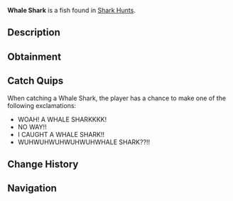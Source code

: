 {{FishInfobox
|image          = Whale Shark.png
|rarity         = Mythical
|sea            = First Sea
|location       = [[Ocean]]
|sublocation    = Shark Hunt
|sources        = Fishing Rod
|radar_location = 
|prog_speed     = -70
|xp             = 3000
|weather        = Clear
|time           = Day
|season         = Summer, Autumn
|bait           = Shrimp
|base_weight    = 10000
|base_value     = 6500
|weight_range   = 2000
|base_chance    = 0.01
|base_resil     = 50
}}
'''Whale Shark''' is a {{Rarity|Mythical}} fish found in [[Shark Hunt]]s.

== Description ==
{{Description|Whale Sharks are large but friendly sharks, as opposed to other sharks found in the Ocean. They are most active during the day, where they swim around in search of small organisms to eat. Despite being playful and harmless, they will still put up quite a hefty fight when hooked.|Bestiary Entry}}

== Obtainment ==
{{Description|Only rarely spotted in the oceans during a Shark Hunt near the Desolate Deep.|Bestiary Hint}}
{{Fish Availability|
Shark Hunt/Whale Shark
|top_rods      = 
Great Rod of Oscar\59348.74\354047.79;
Astralhook Rod\54871.14\368706.54;
Ethereal Prism Rod\54173.64\360949.34;
Leviathan's Fang Rod\53558.34\444379.59;
Seraphic Rod\52482.37\375500.39;
Destiny Rod\43085.45\301286.17;
Heaven's Rod\38539.11\321626.79;
Azure Of Lagoon\48626.43\388785.34;
Fang of the Eclipse\45842.51\377951.09;
No-Life Rod\50193.58\376290.49;
Friendly Rod\45555.25\345255.89;
Challenger's Rod\49689.01\371425.12;
Rod Of The Forgotten Fang\47885.25\358104.95;
Rod Of The Depths\42057.89\318411.13;
Rod Of The Exalted One\42012.05\315848.15;
Zeus Rod\40434.94\320196.09;
Depthseeker Rod\37153.8\310083.93;
Avalanche Rod\33073.92\275837.52;
Volcanic Rod\31658.52\254514.84;
Steady Rod\10409.17\90535.35
|recommended   = Ethereal Prism Rod
}}

== Catch Quips ==
When catching a Whale Shark, the player has a chance to make one of the following exclamations:
* WOAH! A WHALE SHARKKKK!
* NO WAY!!
* I CAUGHT A WHALE SHARK!!
* WUHWUHWUHWUHWUHWHALE SHARK??!!

== Change History ==
{{Change History|{{subst:Current Version}}}}

== Navigation ==
{{Fish Navbox|Ocean}}